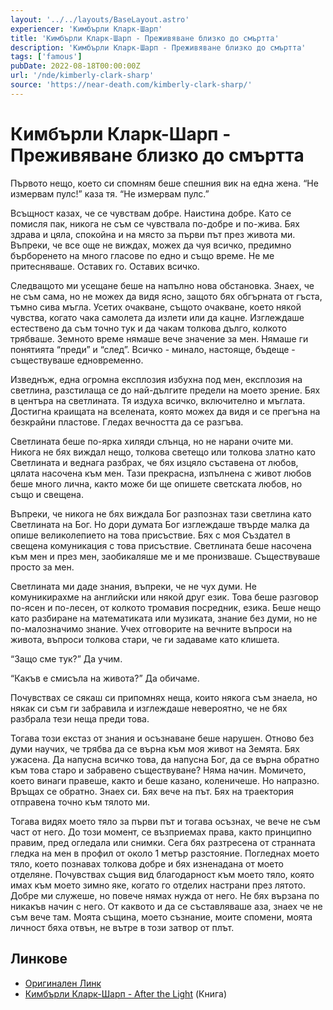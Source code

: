 ```yaml
---
layout: '../../layouts/BaseLayout.astro'
experiencer: 'Кимбърли Кларк-Шарп'
title: 'Кимбърли Кларк-Шарп - Преживяване близко до смъртта'
description: 'Кимбърли Кларк-Шарп - Преживяване близко до смъртта'
tags: ['famous']
pubDate: 2022-08-18T00:00:00Z
url: '/nde/kimberly-clark-sharp'
source: 'https://near-death.com/kimberly-clark-sharp/'
---
```


# Кимбърли Кларк-Шарп - Преживяване близко до смъртта

Първото нещо, което си спомням беше спешния вик на една жена. “Не измервам пулс!” каза тя. “Не измервам пулс.”

Всъщност казах, че се чувствам добре. Наистина добре. Като се помисля пак, никога не съм се чувствала по-добре и по-жива. Бях здрава и цяла, спокойна и на място за първи път през живота ми. Въпреки, че все още не виждах, можех да чуя всичко, предимно бърборенето на много гласове по едно и също време. Не ме притесняваше. Оставих го. Оставих всичко.

Следващото ми усещане беше на напълно нова обстановка. Знаех, че не съм сама, но не можех да видя ясно, защото бях обгърната от гъста, тъмно сива мъгла. Усетих очакване, същото очакване, което някой чувства, когато чака самолета да излети или да кацне. Изглеждаше естествено да съм точно тук и да чакам толкова дълго, колкото трябваше. Земното време нямаше вече значение за мен. Нямаше ги понятията “преди” и “след”. Всичко - минало, настояще, бъдеще - съществуваше едновременно.

Изведнъж, една огромна експлозия избухна под мен, експлозия на светлина, разстилаща се до най-дългите предели на моето зрение. Бях в центъра на светлината. Тя издуха всичко, включително и мъглата. Достигна краищата на вселената, която можех да видя и се прегъна на безкрайни пластове. Гледах вечността да се разгъва.

Светлината беше по-ярка хиляди слънца, но не нарани очите ми. Никога не бях виждал нещо, толкова светещо или толкова златно като Светлината и веднага разбрах, че бях изцяло съставена от любов, цялата насочена към мен. Тази прекрасна, изпълнена с живот любов беше много лична, както може би ще опишете светската любов, но също и свещена.

Въпреки, че никога не бях виждала Бог разпознах тази светлина като Светлината на Бог. Но дори думата Бог изглеждаше твърде малка да опише великолепието на това присъствие. Бях с моя Създател в свещена комуникация с това присъствие. Светлината беше насочена към мен и през мен, заобикаляше ме и ме пронизваше. Съществуваше просто за мен.

Светлината ми даде знания, въпреки, че не чух думи. Не комуникирахме на английски или някой друг език. Това беше разговор по-ясен и по-лесен, от колкото тромавия посредник, езика. Беше нещо като разбиране на математиката или музиката, знание без думи, но не по-малозначимо знание. Учех отговорите на вечните въпроси на живота, въпроси толкова стари, че ги задаваме като клишета.

“Защо сме тук?” Да учим.

“Какъв е смисъла на живота?” Да обичаме.

Почувствах се сякаш си припомнях неща, които някога съм знаела, но някак си съм ги забравила и изглеждаше невероятно, че не бях разбрала тези неща преди това.

Тогава този екстаз от знания и осъзнаване беше нарушен. Отново без думи научих, че трябва да се върна към моя живот на Земята. Бях ужасена. Да напусна всичко това, да напусна Бог, да се върна обратно към това старо и забравено съществуване? Няма начин. Момичето, което винаги правеше, както и беше казано, коленичеше. Но напразно. Връщах се обратно. Знаех си. Бях вече на път. Бях на траектория отправена точно към тялото ми.

Тогава видях моето тяло за първи път и тогава осъзнах, че вече не съм част от него. До този момент, се възприемах права, както принципно правим, пред огледала или снимки. Сега бях разтресена от странната гледка на мен в профил от около 1 метър разстояние. Погледнах моето тяло, което познавах толкова добре и бях изненадана от моето отделяне. Почувствах същия вид благодарност към моето тяло, която имах към моето зимно яке, когато го отделих настрани през лятото. Добре ми служеше, но повече нямах нужда от него. Не бях вързана по никакъв начин с него. От каквото и да се съставляваше аза, знаех че не съм вече там. Моята същина, моето съзнание, моите спомени, моята личност бяха отвън, не вътре в този затвор от плът.

## Линкове

- [Оригинален Линк](https://near-death.com/kimberly-clark-sharp/)
- [Кимбърли Кларк-Шарп - After the Light](https://www.amazon.com/dp/0694515434/?tag=iandsorg-20) (Книга)
